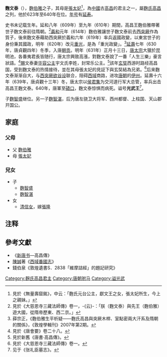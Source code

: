 {{not|宇文泰}}
'''麴文泰'''（{{bd|?||640年|catIdx=Q}}），[[麴伯雅|麴伯雅]]之子，其母是[[張太妃|張太妃]]<ref>見於《無量壽窟銘》，中云：「麴氏元台公主，獻文王之女，張太妃所生，今上之親妹。」</ref>，為[[中國|中國]]古[[高昌|高昌]]的君主之一，屬[[麴氏高昌|麴氏高昌]]之列，他於623年至640年在位。[[年号|年号]]有[[延壽_(高昌)|延寿]]。

史书未记载生年。延和八年（609年）至九年（610年）期間，高昌王麴伯雅帶著世子麴文泰前往隋朝。<ref>見於《大慈恩寺三藏法師傳》卷一，-{云}-：「朕（麴文泰）與先王（麴伯雅）遊大國，從隋帝歷東、西二京。」</ref>[[義和_(高昌)|義和]]元年（614年）麴伯雅讓世子麴文泰前去[[西突厥|西突厥]]作為質子，後來麴文泰藉助西突厥於義和六年（619年）率兵返國政變，以東宮世子的身份秉其國政，明年（620年）改元[[重光_(高昌)|重光]]，是為「重光政變」。<ref>薛宗正，《麴伯雅生平析疑——麴氏高昌與突厥木桿、室點密兩大汗系及隋朝的關係》，《敦煌學輯刊》2007年第2期。</ref>[[延壽_(高昌)|延壽]]七年（630年，唐貞觀四年）冬季，入唐[[朝贡|朝贡]]。明年（631年）正月十三日，[[唐太宗|唐太宗]]大獵於昆明池，各番夷君長皆随行，唐太宗興致高漲，對麴文泰說了一番「人生三樂」豪言狀語。<ref>見於《唐會要》卷二十八。</ref>[[赐姓|賜]]文泰妻[[華容公主|华容公主]]宇文氏李姓，封常乐公主。<ref>見於新舊《唐書·高昌傳》。</ref>該年[[玄奘|玄奘]]西游时路经高昌国，受到麴文泰的热情接待，並在其母張太妃的見証下與玄奘結為兄弟。<ref>見於《大慈恩寺三藏法師傳》卷一。</ref>后来麴文泰渐渐自大，与[[西突厥|西突厥]][[欲谷设|欲谷设]]联合，阻碍[[西域|西域]]商路，进攻[[唐朝|唐朝]]的[[伊州|伊州]]。延壽十六年（639年，唐貞觀十三年）冬，唐太宗以[[侯君集|侯君集]]为交河道行军大总管，率兵出击高昌王麴文泰。640年，唐軍至[[磧口|磧口]]，麴文泰惊惧而病死。谥号'''光武王'''<ref>见于《张礼臣墓志》。</ref>。

子[[麴智盛|麴智盛]]继位。另一子[[麴智湛|麴智湛]]，后为唐左骁卫大将军、西州都督、上柱国、天山郡开国公。

==家庭==
===父母===
*父 [[麴伯雅|麴伯雅]]
*母 [[張太妃|張太妃]]

===兒女===
*子
**[[麴智盛|麴智盛]]
**[[麴智湛|麴智湛]]
*女
**[[麴氏_(麴文泰之女)|清信女]]，嫁[[張隆_(高昌)|張隆]]

== 注释 ==
{{Reflist|2}}

==參考文獻==
*《[[新唐书|新唐书]]—高昌傳》 
*[[陳誠|陳誠]]著《[[西域番國志|西域番國志]]》
*錢伯泉《敦煌遺書S．2838「維摩詰經」的題記研究》

{{start box}}
{{s-before|[[麴伯雅|麴伯雅]]}}
{{s-title|[[中國|中國]][[高昌|高昌國]][[君主|君主]]|623年—640年}}
{{s-after|[[麴智盛|麴智盛]]}}
{{end box}}

[[Category:麹氏高昌君主|Category:麹氏高昌君主]]
[[Category:唐朝驸马|Category:唐朝驸马]]
[[Category:谥光武|Category:谥光武]]